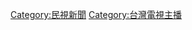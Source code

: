 {{Catnav|頁面分類|...|台灣電視網|民視|民視人}}

[[Category:民視新聞|Category:民視新聞]]
[[Category:台灣電視主播|Category:台灣電視主播]]